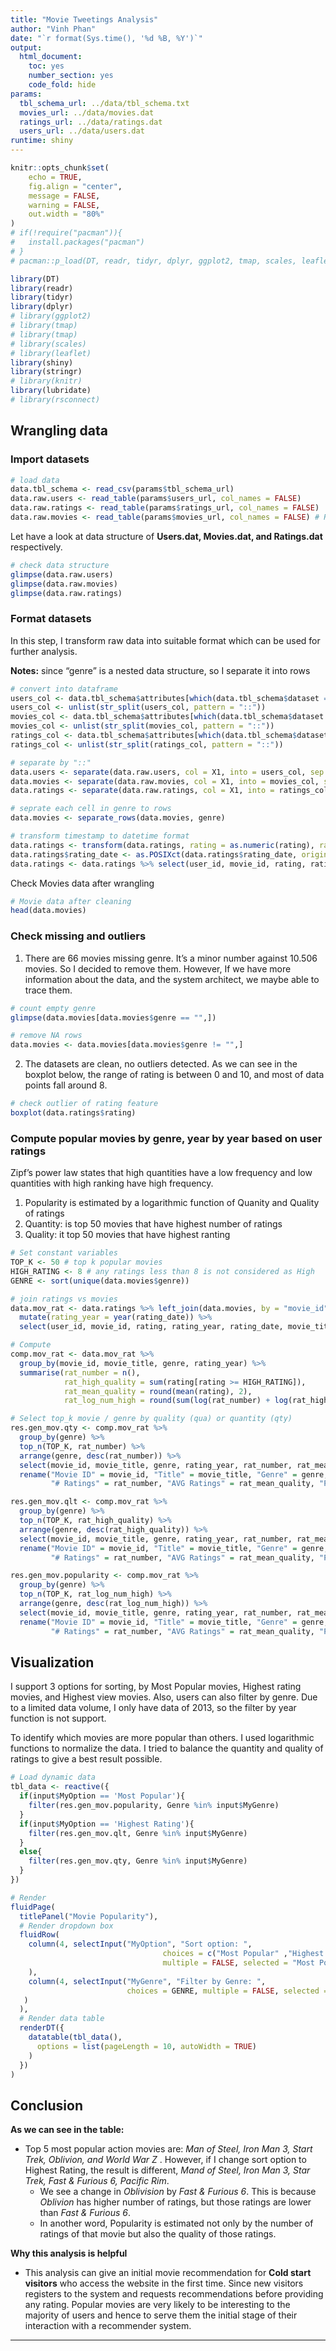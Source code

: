 ```yaml
---
title: "Movie Tweetings Analysis"
author: "Vinh Phan"
date: "`r format(Sys.time(), '%d %B, %Y')`"
output:
  html_document:
    toc: yes
    number_section: yes
    code_fold: hide
params:
  tbl_schema_url: ../data/tbl_schema.txt
  movies_url: ../data/movies.dat
  ratings_url: ../data/ratings.dat
  users_url: ../data/users.dat
runtime: shiny
---
```


```r
knitr::opts_chunk$set(
	echo = TRUE,
	fig.align = "center",
	message = FALSE,
	warning = FALSE,
	out.width = "80%"
)
# if(!require("pacman")){
#   install.packages("pacman")
# }
# pacman::p_load(DT, readr, tidyr, dplyr, ggplot2, tmap, scales, leaflet, shiny, stringr, knitr, lubridate, rsconnect)

library(DT)
library(readr)
library(tidyr)
library(dplyr)
# library(ggplot2)
# library(tmap)
# library(tmap)
# library(scales)
# library(leaflet)
library(shiny)
library(stringr)
# library(knitr)
library(lubridate)
# library(rsconnect)

```



## Wrangling data

### Import datasets
```r
# load data
data.tbl_schema <- read_csv(params$tbl_schema_url)
data.raw.users <- read_table(params$users_url, col_names = FALSE)
data.raw.ratings <- read_table(params$ratings_url, col_names = FALSE)
data.raw.movies <- read_table(params$movies_url, col_names = FALSE) # R doesnt allow read "::" due to limit 1 byte of separator

```


Let have a look at data structure of **Users.dat, Movies.dat, and Ratings.dat** respectively.
```r
# check data structure
glimpse(data.raw.users)
glimpse(data.raw.movies)
glimpse(data.raw.ratings)

```



### Format datasets
In this step, I transform raw data into suitable format which can be used for further analysis.

**Notes:** since "genre" is a nested data structure, so I separate it into rows
```r
# convert into dataframe
users_col <- data.tbl_schema$attributes[which(data.tbl_schema$dataset == 'users')]
users_col <- unlist(str_split(users_col, pattern = "::"))
movies_col <- data.tbl_schema$attributes[which(data.tbl_schema$dataset == 'movies')]
movies_col <- unlist(str_split(movies_col, pattern = "::"))
ratings_col <- data.tbl_schema$attributes[which(data.tbl_schema$dataset == 'ratings')]
ratings_col <- unlist(str_split(ratings_col, pattern = "::"))

# separate by "::"
data.users <- separate(data.raw.users, col = X1, into = users_col, sep = "::",remove = TRUE)
data.movies <- separate(data.raw.movies, col = X1, into = movies_col, sep = "#", remove = TRUE)
data.ratings <- separate(data.raw.ratings, col = X1, into = ratings_col, sep = "::", remove = TRUE)

# seprate each cell in genre to rows
data.movies <- separate_rows(data.movies, genre)

# transform timestamp to datetime format
data.ratings <- transform(data.ratings, rating = as.numeric(rating), rating_date = as.numeric(rating_timestamp))
data.ratings$rating_date <- as.POSIXct(data.ratings$rating_date, origin = lubridate::origin)
data.ratings <- data.ratings %>% select(user_id, movie_id, rating, rating_date)

```
Check Movies data after wrangling
```r
# Movie data after cleaning
head(data.movies)

```

### Check missing and outliers
1. There are 66 movies missing genre. It's a minor number against 10.506 movies. So I decided to remove them. However, If we have more information about the data, and the system architect, we maybe able to trace them.
```r
# count empty genre
glimpse(data.movies[data.movies$genre == "",])

# remove NA rows
data.movies <- data.movies[data.movies$genre != "",]
```

2. The datasets are clean, no outliers detected. As we can see in the boxplot below, the range of rating is between 0 and 10, and most of data points fall around 8.
```r
# check outlier of rating feature
boxplot(data.ratings$rating)
```


### Compute popular movies by genre, year by year based on user ratings
Zipf's power law states that high quantities have a low frequency and low quantities with high ranking have high frequency.

1. Popularity is estimated by a logarithmic function of Quanity and Quality of ratings
2. Quantity: is top 50 movies that have highest number of ratings
3. Quality: it top 50 movies that have highest ranting

```r
# Set constant variables
TOP_K <- 50 # top k popular movies
HIGH_RATING <- 8 # any ratings less than 8 is not considered as High
GENRE <- sort(unique(data.movies$genre))

# join ratings vs movies
data.mov_rat <- data.ratings %>% left_join(data.movies, by = "movie_id") %>%
  mutate(rating_year = year(rating_date)) %>%
  select(user_id, movie_id, rating, rating_year, rating_date, movie_title, genre)

# Compute
comp.mov_rat <- data.mov_rat %>%
  group_by(movie_id, movie_title, genre, rating_year) %>%
  summarise(rat_number = n(), 
            rat_high_quality = sum(rating[rating >= HIGH_RATING]), 
            rat_mean_quality = round(mean(rating), 2),
            rat_log_num_high = round(sum(log(rat_number) + log(rat_high_quality)), 3))

# Select top_k movie / genre by quality (qua) or quantity (qty)
res.gen_mov.qty <- comp.mov_rat %>%
  group_by(genre) %>%
  top_n(TOP_K, rat_number) %>%
  arrange(genre, desc(rat_number)) %>%
  select(movie_id, movie_title, genre, rating_year, rat_number, rat_mean_quality, rat_log_num_high) %>%
  rename("Movie ID" = movie_id, "Title" = movie_title, "Genre" = genre, "Year Rated" = rating_year, 
         "# Ratings" = rat_number, "AVG Ratings" = rat_mean_quality, "Popularity" = rat_log_num_high)

res.gen_mov.qlt <- comp.mov_rat %>%
  group_by(genre) %>%
  top_n(TOP_K, rat_high_quality) %>%
  arrange(genre, desc(rat_high_quality)) %>%
  select(movie_id, movie_title, genre, rating_year, rat_number, rat_mean_quality, rat_log_num_high) %>%
  rename("Movie ID" = movie_id, "Title" = movie_title, "Genre" = genre, "Year Rated" = rating_year, 
         "# Ratings" = rat_number, "AVG Ratings" = rat_mean_quality, "Popularity" = rat_log_num_high)

res.gen_mov.popularity <- comp.mov_rat %>%
  group_by(genre) %>%
  top_n(TOP_K, rat_log_num_high) %>%
  arrange(genre, desc(rat_log_num_high)) %>%
  select(movie_id, movie_title, genre, rating_year, rat_number, rat_mean_quality, rat_log_num_high) %>%
  rename("Movie ID" = movie_id, "Title" = movie_title, "Genre" = genre, "Year Rated" = rating_year, 
         "# Ratings" = rat_number, "AVG Ratings" = rat_mean_quality, "Popularity" = rat_log_num_high)

```


## Visualization
I support 3 options for sorting, by Most Popular movies, Highest rating movies, and Highest view movies. Also, users can also filter by genre. Due to a limited data volume, I only have data of 2013, so the filter by year function is not support.

To identify which movies are more popular than others. I used logarithmic functions to normalize the data. I tried to balance the quantity and quality of ratings to give a best result possible.


```r
# Load dynamic data
tbl_data <- reactive({
  if(input$MyOption == 'Most Popular'){
    filter(res.gen_mov.popularity, Genre %in% input$MyGenre)
  }
  if(input$MyOption == 'Highest Rating'){
    filter(res.gen_mov.qlt, Genre %in% input$MyGenre)
  }
  else{
    filter(res.gen_mov.qty, Genre %in% input$MyGenre)
  }
})

# Render
fluidPage(
  titlePanel("Movie Popularity"),
  # Render dropdown box
  fluidRow(
    column(4, selectInput("MyOption", "Sort option: ", 
                                  choices = c("Most Popular" ,"Highest Rating", "Highest Views"),
                                  multiple = FALSE, selected = "Most Popular")
    ),
    column(4, selectInput("MyGenre", "Filter by Genre: ", 
                          choices = GENRE, multiple = FALSE, selected = "Action")
   )
  ),
  # Render data table
  renderDT({
    datatable(tbl_data(),
      options = list(pageLength = 10, autoWidth = TRUE)
    )
  })
)


```


## Conclusion

**As we can see in the table:**

- Top 5 most popular action movies are: *Man of Steel, Iron Man 3, Start Trek, Oblivion, and World War Z *. However, if I change sort option to Highest Rating, the result is different, *Mand of Steel, Iron Man 3, Star Trek, Fast & Furious 6, Pacific Rim*. 
  - We see a change in *Oblivision* by *Fast & Furious 6*. This is because *Oblivion* has higher number of ratings, but those ratings are lower than *Fast & Furious 6*.
  - In another word, Popularity is estimated not only by the number of ratings of that movie but also the quality of those ratings.


**Why this analysis is helpful**

- This analysis can give an initial movie recommendation for **Cold start visitors** who access the website in the first time. Since new visitors registers to the system and requests recommendations before providing any rating. Popular movies are very likely to be interesting to the majority of users and hence to serve them the initial stage of their interaction with a recommender system.






_________________
